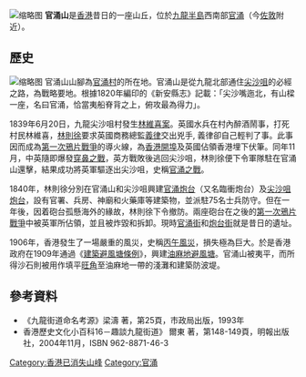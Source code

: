 [[File:Hong_Kong_scene_13.jpg|缩略图]]
'''官涌山'''是[[香港|香港]]昔日的一座山丘，位於[[九龍半島|九龍半島]]西南部[[官涌|官涌]]（今[[佐敦|佐敦]]附近）。

==歷史==
[[File:Tsim_Sha_Tsui_and_Kwun_Chung_1845.png|缩略图]]
{{main|官涌之戰}}
官涌山山腳為[[官涌|官涌村]]的所在地。官涌山是從九龍北部通住[[尖沙咀|尖沙咀]]的必經之路，為戰略要地。根據1820年編印的《新安縣志》記載：「尖沙嘴迤北，有山樑一座，名曰官涌，恰當夷船脊背之上，俯攻最為得力」。

1839年6月20日，九龍尖沙咀村發生[[林維喜案|林維喜案]]。英國水兵在村內醉酒鬧事，打死村民林維喜，[[林則徐|林則徐]]要求英國商務總監[[義律|義律]]交出兇手, 義律卻自己輕判了事。此事因而成為[[第一次鴉片戰爭|第一次鴉片戰爭]]的導火線，為[[香港開埠|香港開埠]]及英國佔領香港埋下伏筆。同年11月，中英隨即爆發[[穿鼻之戰|穿鼻之戰]]，英方戰敗後逃回尖沙咀，林則徐便下令軍隊駐在官涌山還擊，結果成功將英軍驅逐出尖沙咀，史稱[[官涌之戰|官涌之戰]]。

1840年，林則徐分別在官涌山和尖沙咀興建[[官涌炮台|官涌炮台]]（又名臨衝炮台）及[[尖沙咀炮台|尖沙咀炮台]]，設有官署、兵房、神廟和火藥庫等建築物，並派駐75名士兵防守。但在一年後，因着砲台孤懸海外的緣故，林則徐下令撤防。兩座砲台在之後的[[第一次鴉片戰爭|第一次鴉片戰爭]]中被英軍所佔領，並且被炸毀和拆卸。現時[[官涌街|官涌街]]和[[炮台街|炮台街]]就是昔日的遺址。

1906年，香港發生了一場嚴重的風災，史稱[[丙午風災|丙午風災]]，損失極為巨大。於是香港政府在1909年通過《[[建築避風塘條例|建築避風塘條例]]》，興建[[油麻地避風塘|油麻地避風塘]]。官涌山被夷平，而所得沙石則被用作填平[[旺角|旺角]]至油麻地一帶的淺灘和建築防波堤。

==參考資料==
*《九龍街道命名考源》梁濤 著，第25頁，市政局出版，1993年
*香港歷史文化小百科16－趣談九龍街道》 爾東 著，第148-149頁，明報出版社，2004年11月，ISBN 962-8871-46-3

[[Category:香港已消失山峰|Category:香港已消失山峰]]
[[Category:官涌|Category:官涌]]